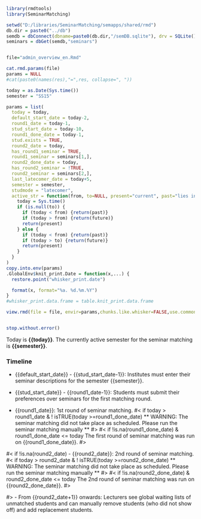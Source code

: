 
```r
library(rmdtools)
library(SeminarMatching)

setwd("D:/libraries/SeminarMatching/semapps/shared/rmd")
db.dir = paste0("../db")
semdb = dbConnect(dbname=paste0(db.dir,"/semDB.sqlite"), drv = SQLite())
seminars = dbGet(semdb,"seminars")


file="admin_overview_en.Rmd"

cat.rmd.params(file)
params = NULL
#cat(paste0(names(res),"=",res, collapse=", "))

today = as.Date(Sys.time())
semester = "SS15"

params = list(
  today = today,
  default_start_date = today-2,
  round1_date = today-1,  
  stud_start_date = today-10,
  round1_done_date = today-1,
  stud.exists = TRUE,
  round2_date = today,
  has_round1_seminar = TRUE,
  round1_seminar = seminars[1,],
  round2_done_date = today,
  has_round2_seminar = !TRUE,
  round2_seminar = seminars[2,],
  last_latecomer_date = today+5,
  semester = semester,
  studmode = "latecomer",
  active_str = function(from, to=NULL, present="current", past="lies in the past", future="lies in the future") {
    today = Sys.time()
    if (is.null(to)) {
      if (today < from) {return(past)}
      if (today > from) {return(future)}
      return(present)
    } else {
      if (today < from) {return(past)}
      if (today > to) {return(future)}
      return(present)
    }
  }
)
copy.into.env(params)
.GlobalEnv$knit_print.Date = function(x,...) {
  restore.point("whisker_print.date")

  format(x, format="%a. %d.%m.%Y")
}
#whisker_print.data.frame = table.knit_print.data.frame

view.rmd(file = file, envir=params,chunks.like.whisker=FALSE,use.commonmark = TRUE, out.type="html")


stop.without.error()
```

<!-- START -->

Today is **{{today}}**. The currently active semester for the seminar matching is **{{semester}}**.

### Timeline 

- {{default_start_date}} - {{stud_start_date-1}}: Institutes must enter their seminar descriptions for the semester {{semester}}.

- {{stud_start_date}} - {{round1_date-1}}: Students must submit their preferences over seminars for the first matching round. 

- {{round1_date}}: 1st round of seminar matching.
#< if today > round1_date & ! isTRUE(today >=round1_done_date)
** WARNING: The seminar matching did not take place as scheduled. Please run the seminar matching manually **
#>
#< if !is.na(round1_done_date) & round1_done_date <= today
The first round of seminar matching was run on {{round1_done_date}}.
#>

#< if !is.na(round2_date)
- {{round2_date}}: 2nd round of seminar matching.
#< if today > round2_date & ! isTRUE(today >=round2_done_date)
** WARNING: The seminar matching did not take place as scheduled. Please run the seminar matching manually **
#>
#< if !is.na(round2_done_date) & round2_done_date <= today
The 2nd round of seminar matching was run on {{round2_done_date}}.
#>

#>
- From {{round2_date+1}} onwards: Lecturers see global waiting lists of unmatched students and can manually remove students (who did not show off) and add replacement students.

